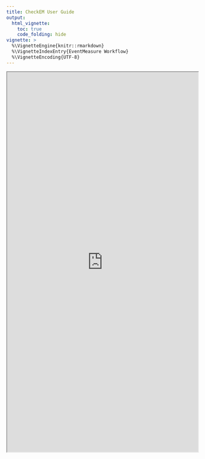 ```yaml
---
title: CheckEM User Guide
output:
  html_vignette:
    toc: true
    code_folding: hide
vignette: >
  %\VignetteEngine{knitr::rmarkdown}
  %\VignetteIndexEntry{EventMeasure Workflow}
  %\VignetteEncoding{UTF-8}
---
```


<iframe src="https://docs.google.com/document/d/e/2PACX-1vRRIOJQJHdD-c-q9HUNO5JRA4FHwUmeGVr6xKDZcC3P5N9DsQujING4tAzKNUh0lBq3L7FqHAKSsbh-/pub?embedded=true" width = "100%" height = 1000>  </iframe>